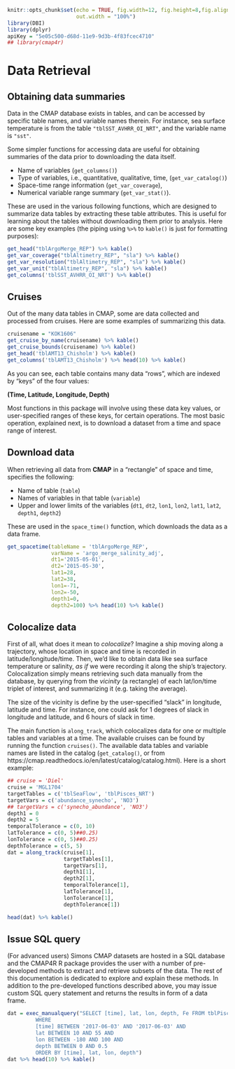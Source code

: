 ```r
knitr::opts_chunk$set(echo = TRUE, fig.width=12, fig.height=8,fig.align = "center",
                      out.width = "100%")
library(DBI)
library(dplyr)
apiKey = "5e05c500-d68d-11e9-9d3b-4f83fcec4710"
## library(cmap4r)
```
# Data Retrieval

## Obtaining data summaries

Data in the CMAP database exists in tables, and can be accessed by specific
table names, and variable names therein. For instance, sea surface temperature
is from the table `"tblSST_AVHRR_OI_NRT"`, and the variable name is `"sst"`.

Some simpler functions for accessing data are useful for obtaining summaries of
the data prior to downloading the data itself.

+ Name of variables (`get_columns()`)
+ Type of variables, i.e., quantitative, qualitative, time, (`get_var_catalog()`)
+ Space-time range information (`get_var_coverage`),
+ Numerical variable range summary (`get_var_stat()`).

These are used in the various following functions, which are designed to
summarize data tables by extracting these table attributes. This is useful for
learning about the tables without downloading them prior to analysis. Here are
some key examples (the piping using `%>%` to `kable()` is just for formatting
purposes):


```r
get_head("tblArgoMerge_REP") %>% kable() 
get_var_coverage("tblAltimetry_REP", "sla") %>% kable()
get_var_resolution("tblAltimetry_REP", "sla") %>% kable()
get_var_unit("tblAltimetry_REP", "sla") %>% kable()
get_columns('tblSST_AVHRR_OI_NRT') %>% kable()
```

## Cruises

Out of the many data tables in CMAP, some are data collected and processed from
cruises. Here are some examples of summarizing this data.

```r
cruisename = "KOK1606" 
get_cruise_by_name(cruisename) %>% kable()
get_cruise_bounds(cruisename) %>% kable()
get_head('tblAMT13_Chisholm') %>% kable()
get_columns('tblAMT13_Chisholm') %>% head(10) %>% kable()
```

As you can see, each table contains many data "rows", which are indexed by
"keys" of the four values:

**(Time, Latitude, Longitude, Depth)**

Most functions in this package will involve using these data key values, or
user-specified ranges of these keys, for certain operations. The most basic
operation, explained next, is to download a dataset from a time and space range
of interest.

## Download data

When retrieving all data from **CMAP** in a "rectangle" of space and time,
specifies the following:

+ Name of table (`table`)
+ Names of variables in that table (`variable`)
+ Upper and lower limits of the variables (`dt1`, `dt2`, `lon1`, `lon2`, `lat1`,
  `lat2`, `depth1`, `depth2`)

These are used in the `space_time()` function, which downloads the data as a data
frame.

```r
get_spacetime(tableName = 'tblArgoMerge_REP',
              varName = 'argo_merge_salinity_adj',
              dt1='2015-05-01',
              dt2='2015-05-30',
              lat1=28,
              lat2=38,
              lon1=-71,
              lon2=-50,
              depth1=0,
              depth2=100) %>% head(10) %>% kable()
```


## Colocalize data

First of all, what does it mean to *colocalize*? Imagine a ship moving along a
trajectory, whose location in space and time is recorded in
latitude/longitude/time. Then, we'd like to obtain data like sea surface
temperature or salinity, *as if* we were recording it along the ship's
trajectory. Colocalization simply means retrieving such data manually from the
database, by querying from the *vicinity* (a rectangle) of each lat/lon/time
triplet of interest, and summarizing it (e.g. taking the average).

The size of the vicinity is define by the user-specified "slack" in longitude,
latitude and time. For instance, one could ask for 1 degrees of slack in
longitude and latitude, and 6 hours of slack in time.

The main function is `along_track`, which colocalizes data for one or multiple
tables and variables at a time. The available cruises can be found by running
the function `cruises()`. The available data tables and variable names are
listed in the catalog (`get_catalog()`, or from
https://cmap.readthedocs.io/en/latest/catalog/catalog.html). Here is a short
example:

```r
## cruise = 'Diel'
cruise = 'MGL1704'
targetTables = c('tblSeaFlow', 'tblPisces_NRT')
targetVars = c('abundance_synecho', 'NO3')
## targetVars = c('synecho_abundance', 'NO3')
depth1 = 0
depth2 = 5
temporalTolerance = c(0, 10)
latTolerance = c(0, 5)##0.25)
lonTolerance = c(0, 5)##0.25)
depthTolerance = c(5, 5)
dat = along_track(cruise[1],
                  targetTables[1],
                  targetVars[1],
                  depth1[1],
                  depth2[1],
                  temporalTolerance[1],
                  latTolerance[1],
                  lonTolerance[1],
                  depthTolerance[1])
```
```r
head(dat) %>% kable()
```

## Issue SQL query

(For advanced users) Simons CMAP datasets are hosted in a SQL database and the
CMAP4R R package provides the user with a number of pre-developed methods to
extract and retrieve subsets of the data. The rest of this documentation is
dedicated to explore and explain these methods. In addition to the pre-developed
functions described above, you may issue custom SQL query statement and returns
the results in form of a data frame.


```r
dat = exec_manualquery("SELECT [time], lat, lon, depth, Fe FROM tblPisces_NRT
         WHERE
         [time] BETWEEN '2017-06-03' AND '2017-06-03' AND
         lat BETWEEN 10 AND 55 AND
         lon BETWEEN -180 AND 100 AND
         depth BETWEEN 0 AND 0.5
         ORDER BY [time], lat, lon, depth") 
dat %>% head(10) %>% kable()
```
